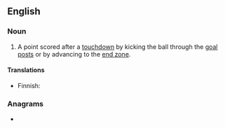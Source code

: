 ==English==

===Noun===
{{en-noun}}

# {{lb|en|American football}} A point scored after a [[touchdown]] by kicking the ball through the [[goal posts]] or by advancing to the [[end zone]].

====Translations====
{{trans-top|point scored after touchdown}}
* Finnish: {{t|fi|lisäpiste}}
{{trans-mid}}
{{trans-bottom}}

===Anagrams===
* {{anagrams|en|a=aeinoprttx|antiexport}}